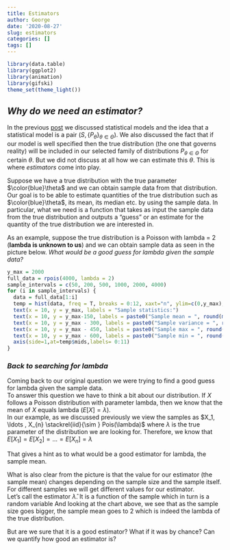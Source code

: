 ```yaml
---
title: Estimators
author: George
date: '2020-08-27'
slug: estimators
categories: []
tags: []
---
```


```r
library(data.table)
library(ggplot2)
library(animation)
library(gifski)
theme_set(theme_light())
```

## _Why do we need an estimator?_

In the previous [post](/2020/08/25/first-post/) we discussed statistical models and the idea that a statistical model is a pair ${\left(S, \{ P_\theta \} _{\theta \in \Theta }\right)}$. We also discussed the fact that if our model is well specified then the true distribution (the one that governs reality) will be included in our selected family of distributions $P_{\theta \in \Theta}$ for certain $\theta$. But we did not discuss at all how we can estimate this $\theta$. This is where *estimators* come into play.    

Suppose we have a true distribution with the true parameter $\color{blue}\theta$ and we can obtain sample data from that distribution. Our goal is to be able to estimate quantities of the true distribution such as $\color{blue}\theta$, its mean, its median  etc. by using the sample data. In particular, what we need is a function that takes as input the sample data from the true distribution and outputs a "guess" or an estimate for the quantity of the true distribution we are interested in.

As an example, suppose the true distribution is a Poisson with lambda = 2 (**lambda is unknown to us**) and we can obtain sample data as seen in the picture below. 
_What would be a good guess for lambda given the sample data?_

```r
y_max = 2000
full_data = rpois(4000, lambda = 2)
sample_intervals = c(50, 200, 500, 1000, 2000, 4000)
for (i in sample_intervals) {
  data = full_data[1:i]
  temp = hist(data, freq = T, breaks = 0:12, xaxt="n", ylim=c(0,y_max), main = paste0(i, " samples from a Poisson with lambda = 2"), xlab = "")
  text(x = 10, y = y_max, labels = "Sample statistics:")
  text(x = 10, y = y_max-150, labels = paste0("Sample mean = ", round(mean(data), 2)))
  text(x = 10, y = y_max - 300, labels = paste0("Sample variance = ", round(var(data), 2)))
  text(x = 10, y = y_max - 450, labels = paste0("Sample max = ", round(max(data), 2)))
  text(x = 10, y = y_max - 600, labels = paste0("Sample min = ", round(min(data), 2)))
  axis(side=1,at=temp$mids,labels= 0:11)
}
```

 



### _Back to searching for lambda_ ###

Coming back to our original question we were trying to find a good guess for lambda given the sample data.  
To answer this question we have to think a bit about our distribution. If $X$ follows a Poisson distribution with parameter lambda, then we know that the mean of $X$ equals lambda ($E[X] = \lambda$).  
In our example, as we discussed previously we view the samples as $X_1, \ldots , X_{n} \stackrel{iid}{\sim } Pois(\lambda)$ where $\lambda$ is the true parameter of the distribution we are looking for. Therefore, we know that $E[X_1] = E[X_2] = ... = E[X_n] = \lambda$








That gives a hint as to what would be a good estimator for lambda, the sample mean. 

What is also clear from the picture is that the value for our estimator (the sample mean) changes depending on the sample size and the sample itself. For different samples we will get different values for our estimator.  
Let's call the estimator $\hat{\lambda}$. It is a function of the sample which in turn is a random variable
And looking at the chart above, we see that as the sample size goes bigger, the sample mean goes to 2 which is indeed the lambda of the true distribution.  



But are we sure that it is a good estimator? What if it was by chance? Can we quantify how good an estimator is?




